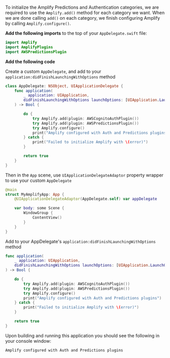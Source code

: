To initialize the Amplify Predictions and Authentication categories, we are required to use the `Amplify.add()` method for each category we want.  When we are done calling `add()` on each category, we finish configuring Amplify by calling `Amplify.configure()`.

**Add the following imports** to the top of your `AppDelegate.swift` file:
```swift
import Amplify
import AmplifyPlugins
import AWSPredictionsPlugin
```

**Add the following code**

<BlockSwitcher>

<Block name="SwiftUI">

Create a custom `AppDelegate`, and add to your `application:didFinishLaunchingWithOptions` method
```swift
class AppDelegate: NSObject, UIApplicationDelegate {
    func application(
        _ application: UIApplication,
        didFinishLaunchingWithOptions launchOptions: [UIApplication.LaunchOptionsKey: Any]?
    ) -> Bool {

        do {
            try Amplify.add(plugin: AWSCognitoAuthPlugin())
            try Amplify.add(plugin: AWSPredictionsPlugin())
            try Amplify.configure()
            print("Amplify configured with Auth and Predictions plugins")
        } catch {
            print("Failed to initialize Amplify with \(error)")
        }

        return true
    }
}
```

Then in the `App` scene, use `UIApplicationDelegateAdaptor` property wrapper to use your custom `AppDelegate`
```swift
@main
struct MyAmplifyApp: App {
    @UIApplicationDelegateAdaptor(AppDelegate.self) var appDelegate

    var body: some Scene {
        WindowGroup {
            ContentView()
        }
    }
}
```

</Block>

<Block name="UIKit">

Add to your AppDelegate's `application:didFinishLaunchingWithOptions` method

```swift
func application(
    _ application: UIApplication,
    didFinishLaunchingWithOptions launchOptions: [UIApplication.LaunchOptionsKey: Any]?
) -> Bool {

    do {
        try Amplify.add(plugin: AWSCognitoAuthPlugin())
        try Amplify.add(plugin: AWSPredictionsPlugin())
        try Amplify.configure()
        print("Amplify configured with Auth and Predictions plugins")
    } catch {
        print("Failed to initialize Amplify with \(error)")
    }

    return true
}
```

</Block>

</BlockSwitcher>

Upon building and running this application you should see the following in your console window:

```bash
Amplify configured with Auth and Predictions plugins
```
